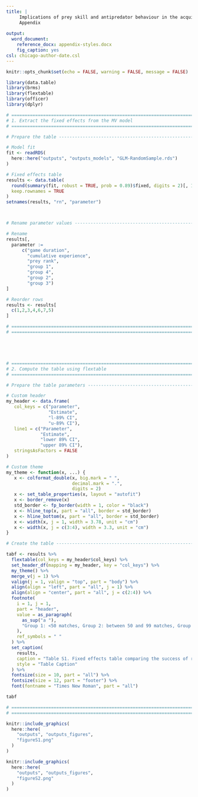 ---
title: |
     Implications of prey skill and antipredator behaviour in the acquisition of predator expertise: a virtual ecological study \
     Appendix
    
output: 
  word_document:
    reference_docx: appendix-styles.docx
    fig_caption: yes
csl: chicago-author-date.csl
---

```{r setup, include = FALSE}
knitr::opts_chunk$set(echo = FALSE, warning = FALSE, message = FALSE)

library(data.table)
library(brms)
library(flextable)
library(officer)
library(dplyr)
```

\newpage

```{r tableprep, include = FALSE}
# ===========================================================================
# 1. Extract the fixed effects from the MV model
# ===========================================================================

# Prepare the table ---------------------------------------------------------

# Model fit
fit <- readRDS(
  here::here("outputs", "outputs_models", "GLM-RandomSample.rds")
)

# Fixed effects table
results <- data.table(
  round(summary(fit, robust = TRUE, prob = 0.89)$fixed, digits = 2)[, 1:4],
  keep.rownames = TRUE
)
setnames(results, "rn", "parameter")



# Rename parameter values ---------------------------------------------------

# Rename
results[,
  parameter := 
      c("game duration",
        "cumulative experience",
        "prey rank",
        "group 1",
        "group 4",
        "group 2",
        "group 3")
]

# Reorder rows
results <- results[
  c(1,2,3,4,6,7,5)
]

# ===========================================================================
# ===========================================================================





# ===========================================================================
# 2. Compute the table using flextable
# ===========================================================================

# Prepare the table parameters ----------------------------------------------

# Custom header
my_header <- data.frame(
   col_keys = c("parameter",
                "Estimate",
                "l-89% CI",
                "u-89% CI"),
   line1 = c("Parameter",
             "Estimate",
             "lower 89% CI",
             "upper 89% CI"),
   stringsAsFactors = FALSE
)

# Custom theme
my_theme <- function(x, ...) {
   x <- colformat_double(x, big.mark = " ",
                         decimal.mark = ".",
                         digits = 2)
   x <- set_table_properties(x, layout = "autofit")
   x <- border_remove(x)
   std_border <- fp_border(width = 1, color = "black")
   x <- hline_top(x, part = "all", border = std_border)
   x <- hline_bottom(x, part = "all", border = std_border)
   x <- width(x, j = 1, width = 3.78, unit = "cm")
   x <- width(x, j = c(3:4), width = 3.3, unit = "cm")
}
```

```{r tableS1, ft.align = "left"}
# Create the table ----------------------------------------------------------

tabf <- results %>%
  flextable(col_keys = my_header$col_keys) %>%
  set_header_df(mapping = my_header, key = "col_keys") %>%
  my_theme() %>%
  merge_v(j = 1) %>%
  valign(j = 1, valign = "top", part = "body") %>%
  align(align = "left", part = "all", j = 1) %>%
  align(align = "center", part = "all", j = c(2:4)) %>%
  footnote(
    i = 1, j = 1,
    part = "header",
    value = as_paragraph(
      as_sup("a "),
      "Group 1: <50 matches, Group 2: between 50 and 99 matches, Group 3: between 100 and 299 matches, Group 4: > 299 (i.e. group in the main text)"
    ),
    ref_symbols = " "
  ) %>%
  set_caption(
    results,
    caption = "Table S1. Fixed effects table comparing the success of random groups of players with different amounts of matches played to the group presented in the main text.",
    style = "Table Caption"
  ) %>%
  fontsize(size = 10, part = "all") %>%
  fontsize(size = 12, part = "footer") %>%
  font(fontname = "Times New Roman", part = "all")

tabf

# ===========================================================================
# ===========================================================================
```

\newpage

```{r figS1, out.width = "100%", fig.cap = "**Figure S1**. Posterior distributions of the median hunting success per group of players. The values were back transformed to probability scale and can be interpreted as the probability of capturing the four prey. Group 1: <50 matches, Group 2: between 50 and 99 matches, Group 3: between 100 and 299 matches, Group 4: > 299 (i.e. group in the main text)."}

knitr::include_graphics(
  here::here(
    "outputs", "outputs_figures",
    "figureS1.png"
  )
)
```


```{r figS2, out.width = "100%", fig.cap = "**Figure S2**. Median posterior predictions of the acquisition of predator hunting expertise for model I where we control for the game duration exclusively (no prey features). The predators' hunting success (i.e., the probability of consuming the four prey) is on the y-axis, and the predators' cumulative experience (i.e., the number of matches played before each observation) is on the x-axis. Panel A shows the acquisition of expertise for the average individual. Panel B shows among individual differences in the acquisition of expertise, with each curve representing an individual predator."}

knitr::include_graphics(
  here::here(
    "outputs", "outputs_figures",
    "figureS2.png"
  )
)
```